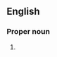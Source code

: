 {{also|Riemann zeta function}}
==English==

===Proper noun===
{{en-proper noun}}

# {{alternative spelling of|en|Riemann zeta function}}